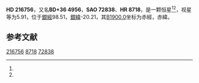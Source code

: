 {{Starbox begin
| name = HD 216756
}}
{{Starbox observe
| epoch = [[J2000.0|J2000.0]]
| constell = {{星座名待查}}<ref name=SIMBAD>{{cite web
 | url=http://simbad.u-strasbg.fr/simbad/sim-id?Ident=HR+8718
 | title=Pulsating variable Star
 | publisher=Centre de Données astronomiques de Strasbourg
 | work=SIMBAD
 | accessdate=2012-07-13
 | archive-date=2016-03-17
 | archive-url=https://web.archive.org/web/20160317133150/http://simbad.u-strasbg.fr/simbad/sim-id?Ident=HR+8718
 | dead-url=no
 }}</ref><ref name=DATA>{{cite web
 | url=http://vizier.u-strasbg.fr/viz-bin/VizieR-5?-out.add=.&-source=5050&-corr=PK=HR&-out.max=9999&HR=8718
 | title=VizieR Detailed Page
 | accessdate=2012-07-13
 | archive-date=2019-02-16
 | archive-url=https://web.archive.org/web/20190216102252/http://vizier.u-strasbg.fr/viz-bin/VizieR-5?-out.add=.&-source=5050&-corr=PK=HR&-out.max=9999&HR=8718
 | dead-url=no
 }}</ref>
| 星官 = 
| ra = {{RA|22|55|2.6}}<ref name=SIMBAD /><ref name=DATA />
| dec = {{DEC|+37|4|37}}<ref name=SIMBAD /><ref name=DATA />
| appmag_v = 5.91<ref name=SIMBAD /><ref name=DATA />
}}
{{Starbox character
| class = F5II<ref name=SIMBAD /><ref name=DATA />
| b-v = 0.42<ref name=SIMBAD /><ref name=DATA />
| u-b = -0.08<ref name=SIMBAD /><ref name=DATA />
| r-i = <ref name=SIMBAD /><ref name=DATA />
| variable = 
}}
{{Starbox astrometry
| radial_v = -0.08
| prop_mo_ra = -28
| parallax = 
| p_error = 
}}
{{Starbox catalog
| names =BD+36 4956，[[SAO星表|SAO]] 72838，[[HD星表|HD]] 216756，[[HR星表|HR]] 8718}}
{{Starbox reference |Simbad=HR+8718}}
{{Starbox end}}

'''HD 216756'''，又名'''BD+36 4956'''，'''SAO 72838'''、'''HR 8718'''，是一颗恒星<ref name=SIMBAD /><ref name=DATA />，视星等为5.91，位于[[銀道座標系|銀經]]98.51，[[銀道座標系|銀緯]]-20.21，其[[B1900.0|B1900.0]]坐标为赤經{{RA|22|50|23.5}}，赤緯{{DEC|+36|-20.21|37}}。

== 参考文献 ==
{{reflist}}

{{star-stub}}

[[Category:HD和HDE天體|216756]]
[[Category:HR天體|8718]]
[[Category:SAO天體|72838]]